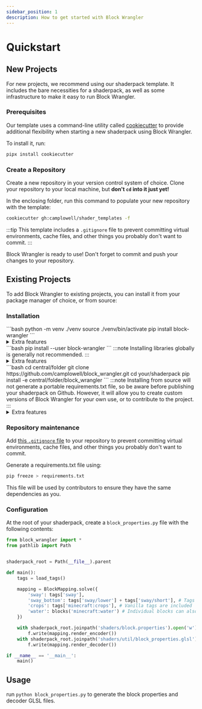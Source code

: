 ```yaml
---
sidebar_position: 1
description: How to get started with Block Wrangler
---
```


# Quickstart

## New Projects
For new projects, we recommend using our shaderpack template.
It includes the bare necessities for a shaderpack, as well as some infrastructure to make it easy to run Block Wrangler.


### Prerequisites
Our template uses a command-line utility called [cookiecutter](https://pypi.org/project/cookiecutter/) to provide additional flexibility when starting a new shaderpack using Block Wrangler.

To install it, run:
```bash
pipx install cookiecutter
```
### Create a Repository
Create a new repository in your version control system of choice.
Clone your repository to your local machine, but **don't `cd` into it just yet!**

In the enclosing folder, run this command to populate your new repository with the template:
```bash
cookiecutter gh:camplowell/shader_templates -f
```
:::tip
This template includes a `.gitignore` file to prevent committing virtual environments, cache files, and other things you probably don't want to commit.
:::

Block Wrangler is ready to use! Don't forget to commit and push your changes to your repository.

## Existing Projects
To add Block Wrangler to existing projects, you can install it from your package manager of choice, or from source:

### Installation
<Tabs>
<TabItem value="install_venv" label="virtual environment">
```bash
python -m venv ./venv
source ./venv/bin/activate
pip install block-wrangler
```
<details>
<summary>Extra features</summary>

To get more detailed error messages when something goes wrong, add `[fuzzy_tags]` to your install command, like so:
```bash
pip install block-wrangler[fuzzy_tags]
```
</details>
</TabItem>
<TabItem value="install_user" label="user-wide">
```bash
pip install --user block-wrangler
```
:::note
Installing libraries globally is generally not recommended.
:::
<details>
<summary>Extra features</summary>

To get more detailed error messages when something goes wrong, add `[fuzzy_tags]` to your install command, like so:
```bash
pip install --user block-wrangler[fuzzy_tags]
```
</details>
</TabItem>
<TabItem value="install_source" label="from source">
```bash
cd central/folder
git clone https://github.com/camplowell/block_wrangler.git
cd your/shaderpack
pip install -e central/folder/block_wrangler
```
:::note
Installing from source will not generate a portable requirements.txt file, so be aware before publishing your shaderpack on Github.  
However, it will allow you to create custom versions of Block Wrangler for your own use, or to contribute to the project.
:::
<details>
<summary>Extra features</summary>

To get more detailed error messages when something goes wrong, add `[fuzzy_tags]` to your install command, like so:
```bash
pip install -e 'central/folder/block_wrangler[fuzzy_tags]'
```
</details>
</TabItem>
</Tabs>

### Repository maintenance

Add [this `.gitignore` file](https://github.com/github/gitignore/blob/main/Python.gitignore) to your repository to prevent committing virtual environments, cache files, and other things you probably don't want to commit.


Generate a requirements.txt file using:
```bash
pip freeze > requirements.txt
```

This file will be used by contributors to ensure they have the same dependencies as you.

### Configuration

At the root of your shaderpack, create a `block_properties.py` file with the following contents:
```python title="block_properties.py"
from block_wrangler import *
from pathlib import Path


shaderpack_root = Path(__file__).parent

def main():
	tags = load_tags()

	mapping = BlockMapping.solve({
		'sway': tags['sway'],
		'sway_bottom': tags['sway/lower'] + tags['sway/short'], # Tags can be combined with the +, -, and & operators
		'crops': tags['minecraft:crops'], # Vanilla tags are included
		'water': blocks('minecraft:water') # Individual blocks can also be referenced by name
	})

	with shaderpack_root.joinpath('shaders/block.properties').open('w') as f:
		f.write(mapping.render_encoder())
	with shaderpack_root.joinpath('shaders/util/block_properties.glsl').open('w') as f:
		f.write(mapping.render_decoder())

if __name__ == '__main__':
	main()
```

## Usage

run `python block_properties.py` to generate the block properties and decoder GLSL files.

